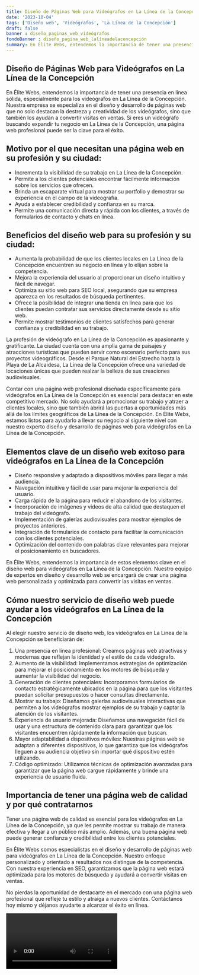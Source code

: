 ```yaml
---
title: Diseño de Páginas Web para Videógrafos en La Línea de la Concepción
date: '2023-10-04'
tags: ['Diseño web', 'Videógrafos', 'La Línea de la Concepción']
draft: false
banner : diseño_paginas_web_videógrafos
fondoBanner : diseño_pagina_web_lalíneadelaconcepción
summary: En Élite Webs, entendemos la importancia de tener una presencia en línea sólida, especialmente para los videógrafos en La Línea de la Concepción. Nuestra empresa se especializa en el diseño y desarrollo de páginas web que no solo destacan la destreza y creatividad de los videógrafos, sino que también los ayudan a convertir visitas en ventas. Si eres un videógrafo buscando expandir tu negocio en La Línea de la Concepción, una página web profesional puede ser la clave para el éxito.
---
```


## Diseño de Páginas Web para Videógrafos en La Línea de la Concepción

En Élite Webs, entendemos la importancia de tener una presencia en línea sólida, especialmente para los videógrafos en La Línea de la Concepción. Nuestra empresa se especializa en el diseño y desarrollo de páginas web que no solo destacan la destreza y creatividad de los videógrafos, sino que también los ayudan a convertir visitas en ventas. Si eres un videógrafo buscando expandir tu negocio en La Línea de la Concepción, una página web profesional puede ser la clave para el éxito.

## Motivo por el que necesitan una página web en su profesión y su ciudad:

- Incrementa la visibilidad de su trabajo en La Línea de la Concepción.
- Permite a los clientes potenciales encontrar fácilmente información sobre los servicios que ofrecen.
- Brinda un escaparate virtual para mostrar su portfolio y demostrar su experiencia en el campo de la videografía.
- Ayuda a establecer credibilidad y confianza en su marca.
- Permite una comunicación directa y rápida con los clientes, a través de formularios de contacto y chats en línea.

## Beneficios del diseño web para su profesión y su ciudad:

- Aumenta la probabilidad de que los clientes locales en La Línea de la Concepción encuentren su negocio en línea y lo elijan sobre la competencia.
- Mejora la experiencia del usuario al proporcionar un diseño intuitivo y fácil de navegar.
- Optimiza su sitio web para SEO local, asegurando que su empresa aparezca en los resultados de búsqueda pertinentes.
- Ofrece la posibilidad de integrar una tienda en línea para que los clientes puedan contratar sus servicios directamente desde su sitio web.
- Permite mostrar testimonios de clientes satisfechos para generar confianza y credibilidad en su trabajo.

La profesión de videógrafo en La Línea de la Concepción es apasionante y gratificante. La ciudad cuenta con una amplia gama de paisajes y atracciones turísticas que pueden servir como escenario perfecto para sus proyectos videográficos. Desde el Parque Natural del Estrecho hasta la Playa de La Alcaidesa, La Línea de la Concepción ofrece una variedad de locaciones únicas que pueden realzar la belleza de sus creaciones audiovisuales.

Contar con una página web profesional diseñada específicamente para videógrafos en La Línea de la Concepción es esencial para destacar en este competitivo mercado. No solo ayudará a promocionar su trabajo y atraer a clientes locales, sino que también abrirá las puertas a oportunidades más allá de los límites geográficos de La Línea de la Concepción. En Élite Webs, estamos listos para ayudarlo a llevar su negocio al siguiente nivel con nuestro experto diseño y desarrollo de páginas web para videógrafos en La Línea de la Concepción.

<GifSeo />

<Cta />

## Elementos clave de un diseño web exitoso para videógrafos en La Línea de la Concepción

- Diseño responsive y adaptado a dispositivos móviles para llegar a más audiencia.
- Navegación intuitiva y fácil de usar para mejorar la experiencia del usuario.
- Carga rápida de la página para reducir el abandono de los visitantes.
- Incorporación de imágenes y videos de alta calidad que destaquen el trabajo del videógrafo.
- Implementación de galerías audiovisuales para mostrar ejemplos de proyectos anteriores.
- Integración de formularios de contacto para facilitar la comunicación con los clientes potenciales.
- Optimización del contenido con palabras clave relevantes para mejorar el posicionamiento en buscadores.

En Élite Webs, entendemos la importancia de estos elementos clave en el diseño web para videógrafos en La Línea de la Concepción. Nuestro equipo de expertos en diseño y desarrollo web se encargará de crear una página web personalizada y optimizada para convertir las visitas en ventas.

## Cómo nuestro servicio de diseño web puede ayudar a los videógrafos en La Línea de la Concepción

Al elegir nuestro servicio de diseño web, los videógrafos en La Línea de la Concepción se beneficiarán de:

1. Una presencia en línea profesional: Creamos páginas web atractivas y modernas que reflejan la identidad y el estilo de cada videógrafo.
2. Aumento de la visibilidad: Implementamos estrategias de optimización para mejorar el posicionamiento en los motores de búsqueda y aumentar la visibilidad del negocio.
3. Generación de clientes potenciales: Incorporamos formularios de contacto estratégicamente ubicados en la página para que los visitantes puedan solicitar presupuestos o hacer consultas directamente.
4. Mostrar su trabajo: Diseñamos galerías audiovisuales interactivas que permiten a los videógrafos mostrar ejemplos de su trabajo y captar la atención de los visitantes.
5. Experiencia de usuario mejorada: Diseñamos una navegación fácil de usar y una estructura de contenido clara para garantizar que los visitantes encuentren rápidamente la información que buscan.
6. Mayor adaptabilidad a dispositivos móviles: Nuestras páginas web se adaptan a diferentes dispositivos, lo que garantiza que los videógrafos lleguen a su audiencia objetivo sin importar qué dispositivo estén utilizando.
7. Código optimizado: Utilizamos técnicas de optimización avanzadas para garantizar que la página web cargue rápidamente y brinde una experiencia de usuario fluida.

## Importancia de tener una página web de calidad y por qué contratarnos

Tener una página web de calidad es esencial para los videógrafos en La Línea de la Concepción, ya que les permite mostrar su trabajo de manera efectiva y llegar a un público más amplio. Además, una buena página web puede generar confianza y credibilidad entre los clientes potenciales.

En Élite Webs somos especialistas en el diseño y desarrollo de páginas web para videógrafos en La Línea de la Concepción. Nuestro enfoque personalizado y orientado a resultados nos distingue de la competencia. Con nuestra experiencia en SEO, garantizamos que la página web estará optimizada para los motores de búsqueda y ayudará a convertir visitas en ventas.

No pierdas la oportunidad de destacarte en el mercado con una página web profesional que refleje tu estilo y atraiga a nuevos clientes. Contáctanos hoy mismo y déjanos ayudarte a alcanzar el éxito en línea.

<Video />

<CtaBot job='Videógrafos' city='La Línea de la Concepción'/>

<Gmaps query='La Línea de la Concepción+españa+maps' />